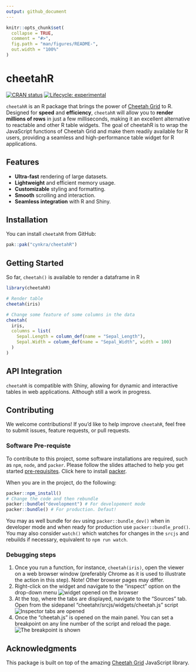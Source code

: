 ```yaml
---
output: github_document
---
```


<!-- README.md is generated from README.Rmd. Please edit that file -->

```r
knitr::opts_chunk$set(
  collapse = TRUE,
  comment = "#>",
  fig.path = "man/figures/README-",
  out.width = "100%"
)
```

# cheetahR

<!-- badges: start -->
[![CRAN status](https://www.r-pkg.org/badges/version/cheetahR)](https://CRAN.R-project.org/package=cheetahR)
[![Lifecycle: experimental](https://img.shields.io/badge/lifecycle-experimental-orange.svg)](https://lifecycle.r-lib.org/articles/stages.html#experimental)
<!-- badges: end -->

`cheetahR` is an R package that brings the power of [Cheetah Grid](https://github.com/future-architect/cheetah-grid) to R. Designed for __speed__ and __efficiency__, `cheetahR` will allow you to __render millions of rows__ in just a few milliseconds, making it an excellent alternative to reactable and other R table widgets. The goal of cheetahR is to wrap the JavaScript functions of Cheetah Grid and make them readily available for R users, providing a seamless and high-performance table widget for R applications.

## Features

- __Ultra-fast__ rendering of large datasets.
- __Lightweight__ and efficient memory usage.
- __Customizable__ styling and formatting.
- __Smooth__ scrolling and interaction.
- __Seamless integration__ with R and Shiny.

## Installation

You can install `cheetahR` from GitHub:

```r
pak::pak("cynkra/cheetahR")
```

## Getting Started

So far, `cheetah()` is available to render a dataframe in R

```r
library(cheetahR)

# Render table
cheetah(iris)

# Change some feature of some columns in the data
cheetah(
  iris,
  columns = list(
    Sepal.Length = column_def(name = "Sepal_Length"),
    Sepal.Width = column_def(name = "Sepal_Width", width = 100)
  )
)
```

## API Integration

`cheetahR` is compatible with Shiny, allowing for dynamic and interactive tables in web applications. Although still a work in progress.

## Contributing

We welcome contributions! If you’d like to help improve `cheetahR`, feel free to submit issues, feature requests, or pull requests.

### Software Pre-requiste

To contribute to this project, some software installations are required, such as `npm`, `node`, and `packer`. Please follow the slides attached to help you get started [pre-requisites](https://rsc.cynkra.com/js4Shiny/#/software-pre-requisites). Click here to install [packer](https://rsc.cynkra.com/js4Shiny/#/solutions). 

When you are in the project, do the following:

```r
packer::npm_install()
# Change the code and then rebundle
packer::bundle("development") # For developement mode
packer::bundle() # For production. Defaut!
```

You may as well bundle for `dev` using `packer::bundle_dev()` when in developer mode and when ready for production use `packer::bundle_prod()`. You may also consider `watch()` which watches for changes in the `srcjs` and rebuilds if necessary, equivalent to `⁠npm run watch⁠`.

### Debugging steps

1. Once you run a function, for instance, `cheetah(iris)`, open the viewer on a web browser window (preferably Chrome as it is used to illustrate the action in this step). Note! Other browser pages may differ.
2. Right-click on the widget and navigate to the "inspect" option on the drop-down menu
![widget opened on the browser](man/figures/image1.png)
3. At the top, where the tabs are displayed, navigate to the "Sources" tab. Open from the sidepanel "cheetahr/srcjs/widgets/cheetah.js" script
![Inspector tabs are opened](man/figures/image2.png)
4. Once the "cheetah.js" is opened on the main panel. You can set a breakpoint on any line number of the script and reload the page.
![The breakpoint is shown](man/figures/image3.png)

## Acknowledgments

This package is built on top of the amazing [Cheetah Grid](https://github.com/future-architect/cheetah-grid) JavaScript library.

